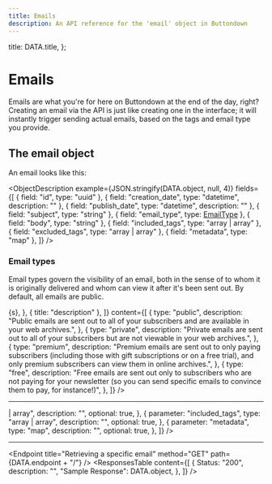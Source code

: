 ```yaml
---
title: Emails
description: An API reference for the 'email' object in Buttondown
---
```



  title: DATA.title,
};


# Emails

Emails are what you're for here on Buttondown at the end of the day, right? Creating an email via the API is just like creating one in the interface; it will instantly trigger sending actual emails, based on the tags and email type you provide.

## The email object

An email looks like this:

<ObjectDescription
  example={JSON.stringify(DATA.object, null, 4)}
  fields={[
    { field: "id", type: "uuid" },
    { field: "creation_date", type: "datetime", description: "" },
    { field: "publish_date", type: "datetime", description: "" },
    { field: "subject", type: "string" },
    { field: "email_type", type: <a href="#email-type">EmailType</a> },
    { field: "body", type: "string" },
    { field: "included_tags", type: "array<string> | array<uuid>" },
    { field: "excluded_tags", type: "array<string> | array<uuid>" },
    { field: "metadata", type: "map" },
  ]}
/>

<a name="email-type"></a>

### Email types

Email types govern the visibility of an email, both in the sense of to whom it is originally delivered and whom can view it
after it's been sent out. By default, all emails are public.

<Table
  columns={[
    {
      title: "type",
      component: (s) => <span className="font-mono">{s}</span>,
    },
    { title: "description" },
  ]}
  content={[
    {
      type: "public",
      description:
        "Public emails are sent out to all of your subscribers and are available in your web archives.",
    },
    {
      type: "private",
      description:
        "Private emails are sent out to all of your subscribers but are not viewable in your web archives.",
    },
    {
      type: "premium",
      description:
        "Premium emails are sent out to only paying subscribers (including those with gift subscriptions or on a free trial), and only premium subscribers can view them in online archives.",
    },
    {
      type: "free",
      description:
        "Free emails are sent out only to subscribers who are not paying for your newsletter (so you can send specific emails to convince them to pay, for instance!)",
    },
  ]}
/>

<Endpoint title="Listing emails" method="GET" path={DATA.endpoint} />
<ParametersTable
  content={[
    PAGE_PARAMETER
  ]}
/>
<ResponsesTable
  content={[
    {
      Status: "200",
      description: "",
      "Sample Response": {
        count: 1,
        next: "foo",
        previous: null,
        results: [DATA.object],
      },
    },
  ]}
/>

---

<Endpoint title="Sending an email" method="POST" path={DATA.endpoint} />
<ParametersTable
  content={[
    {
      parameter: "body",
      type: "string",
      description: "",
      optional: false,
    },
    {
      parameter: "subject",
      type: "string",
      description: "",
      optional: false,
    },
    {
      parameter: "email_type",
      type: "string",
      description: "",
      optional: true,
    },
    {
      parameter: "excluded_tags",
      type: "array<string> | array<uuid>",
      description: "",
      optional: true,
    },
    {
      parameter: "included_tags",
      type: "array<string> | array<uuid>",
      description: "",
      optional: true,
    },
    {
      parameter: "metadata",
      type: "map",
      description: "",
      optional: true,
    },
  ]}
/>
<ResponsesTable
  content={[
    {
      Status: "201",
      description: "",
      "Sample Response": DATA.object,
    },
  ]}
/>

---

<Endpoint
  title="Retrieving a specific email"
  method="GET"
  path={DATA.endpoint + "/<id>"}
/>
<ResponsesTable
  content={[
    {
      Status: "200",
      description: "",
      "Sample Response": DATA.object,
    },
  ]}
/>
